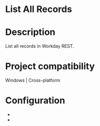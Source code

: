 ﻿# List All Records

# Description

List all records in Workday REST.

# Project compatibility

Windows | Cross-platform

# Configuration

* 
*

